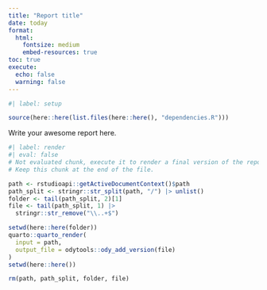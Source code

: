 ```yaml
---
title: "Report title"
date: today
format: 
  html:
    fontsize: medium
    embed-resources: true
toc: true
execute:
  echo: false
  warning: false
---
```


```r
#| label: setup

source(here::here(list.files(here::here(), "dependencies.R")))

```

Write your awesome report here.

```r
#| label: render
#| eval: false
# Not evaluated chunk, execute it to render a final version of the report.
# Keep this chunk at the end of the file.

path <- rstudioapi::getActiveDocumentContext()$path
path_split <- stringr::str_split(path, "/") |> unlist()
folder <- tail(path_split, 2)[1]
file <- tail(path_split, 1) |> 
  stringr::str_remove("\\..+$")

setwd(here::here(folder))
quarto::quarto_render(
  input = path,
  output_file = odytools::ody_add_version(file)
)
setwd(here::here())

rm(path, path_split, folder, file)
```
